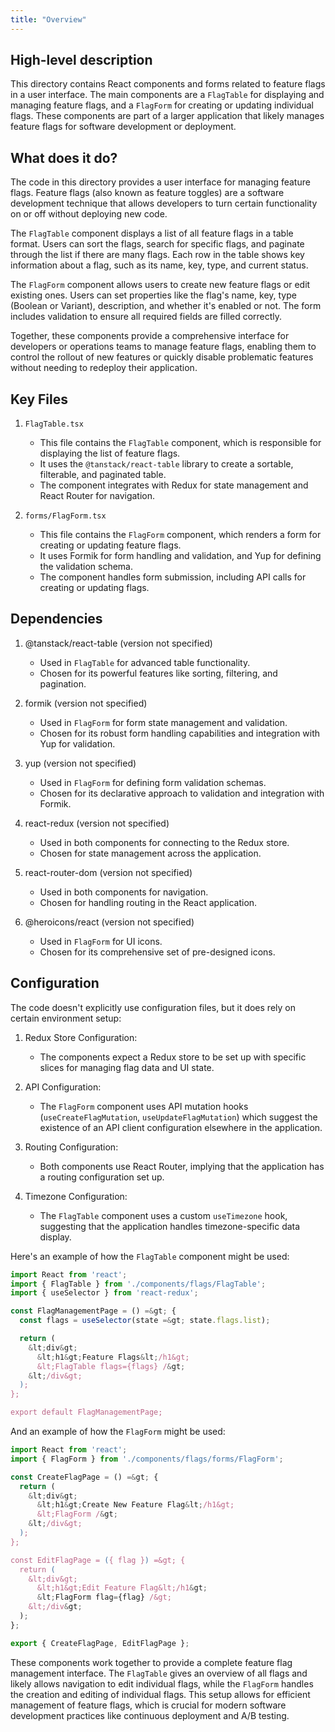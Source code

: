 ```yaml
---
title: "Overview"
---
```


## High-level description
This directory contains React components and forms related to feature flags in a user interface. The main components are a `FlagTable` for displaying and managing feature flags, and a `FlagForm` for creating or updating individual flags. These components are part of a larger application that likely manages feature flags for software development or deployment.

## What does it do?
The code in this directory provides a user interface for managing feature flags. Feature flags (also known as feature toggles) are a software development technique that allows developers to turn certain functionality on or off without deploying new code. 

The `FlagTable` component displays a list of all feature flags in a table format. Users can sort the flags, search for specific flags, and paginate through the list if there are many flags. Each row in the table shows key information about a flag, such as its name, key, type, and current status.

The `FlagForm` component allows users to create new feature flags or edit existing ones. Users can set properties like the flag's name, key, type (Boolean or Variant), description, and whether it's enabled or not. The form includes validation to ensure all required fields are filled correctly.

Together, these components provide a comprehensive interface for developers or operations teams to manage feature flags, enabling them to control the rollout of new features or quickly disable problematic features without needing to redeploy their application.

## Key Files

1. `FlagTable.tsx`
   - This file contains the `FlagTable` component, which is responsible for displaying the list of feature flags.
   - It uses the `@tanstack/react-table` library to create a sortable, filterable, and paginated table.
   - The component integrates with Redux for state management and React Router for navigation.

2. `forms/FlagForm.tsx`
   - This file contains the `FlagForm` component, which renders a form for creating or updating feature flags.
   - It uses Formik for form handling and validation, and Yup for defining the validation schema.
   - The component handles form submission, including API calls for creating or updating flags.

## Dependencies
1. @tanstack/react-table (version not specified)
   - Used in `FlagTable` for advanced table functionality.
   - Chosen for its powerful features like sorting, filtering, and pagination.

2. formik (version not specified)
   - Used in `FlagForm` for form state management and validation.
   - Chosen for its robust form handling capabilities and integration with Yup for validation.

3. yup (version not specified)
   - Used in `FlagForm` for defining form validation schemas.
   - Chosen for its declarative approach to validation and integration with Formik.

4. react-redux (version not specified)
   - Used in both components for connecting to the Redux store.
   - Chosen for state management across the application.

5. react-router-dom (version not specified)
   - Used in both components for navigation.
   - Chosen for handling routing in the React application.

6. @heroicons/react (version not specified)
   - Used in `FlagForm` for UI icons.
   - Chosen for its comprehensive set of pre-designed icons.

## Configuration
The code doesn't explicitly use configuration files, but it does rely on certain environment setup:

1. Redux Store Configuration:
   - The components expect a Redux store to be set up with specific slices for managing flag data and UI state.

2. API Configuration:
   - The `FlagForm` component uses API mutation hooks (`useCreateFlagMutation`, `useUpdateFlagMutation`) which suggest the existence of an API client configuration elsewhere in the application.

3. Routing Configuration:
   - Both components use React Router, implying that the application has a routing configuration set up.

4. Timezone Configuration:
   - The `FlagTable` component uses a custom `useTimezone` hook, suggesting that the application handles timezone-specific data display.

Here's an example of how the `FlagTable` component might be used:

```jsx
import React from 'react';
import { FlagTable } from './components/flags/FlagTable';
import { useSelector } from 'react-redux';

const FlagManagementPage = () =&gt; {
  const flags = useSelector(state =&gt; state.flags.list);

  return (
    &lt;div&gt;
      &lt;h1&gt;Feature Flags&lt;/h1&gt;
      &lt;FlagTable flags={flags} /&gt;
    &lt;/div&gt;
  );
};

export default FlagManagementPage;
```

And an example of how the `FlagForm` might be used:

```jsx
import React from 'react';
import { FlagForm } from './components/flags/forms/FlagForm';

const CreateFlagPage = () =&gt; {
  return (
    &lt;div&gt;
      &lt;h1&gt;Create New Feature Flag&lt;/h1&gt;
      &lt;FlagForm /&gt;
    &lt;/div&gt;
  );
};

const EditFlagPage = ({ flag }) =&gt; {
  return (
    &lt;div&gt;
      &lt;h1&gt;Edit Feature Flag&lt;/h1&gt;
      &lt;FlagForm flag={flag} /&gt;
    &lt;/div&gt;
  );
};

export { CreateFlagPage, EditFlagPage };
```

These components work together to provide a complete feature flag management interface. The `FlagTable` gives an overview of all flags and likely allows navigation to edit individual flags, while the `FlagForm` handles the creation and editing of individual flags. This setup allows for efficient management of feature flags, which is crucial for modern software development practices like continuous deployment and A/B testing.
